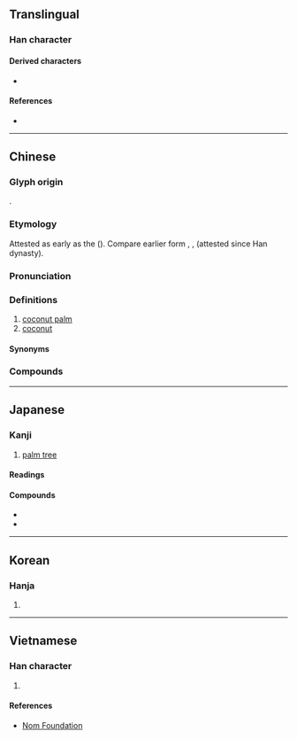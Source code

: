 {{character info/new}}
==Translingual==

===Han character===
{{Han char|rn=75|rad=木|as=09|sn=13|four=47927|canj=DSJL|ids=⿰木耶}}

====Derived characters====
* {{l|mul|[[𦽶]]}}

====References====
* {{Han ref|kx=0537.170|dkj=15069|dj=0925.020|hdz=21224.060|uh=6930|ud=26928|bh=B7A6|bd=47014}}

----

==Chinese==
{{zh-forms}}
{{zh-wp}}

===Glyph origin===
{{Han etym}}
{{Han compound|木|耶|ls=psc|c1=s|c2=p|t1=tree}}.

===Etymology===
Attested as early as the {{w|Jin dynasty (265–420)|Jin dynasty}} ({{zh-l|*晉朝}}). Compare earlier form {{och-l|楈枒}}, {{och-l|胥邪}}, {{och-l|胥餘}} (attested since Han dynasty). <!--韦树关. 汉越语关系词声母系统研究[M]. 广西民族出版社, 2004.-->
{{rfe|zh|時珍曰︰按稽含《南方草木狀》云︰相傳林邑王與越王有怨，使刺客乘其醉，取其首，懸於樹，化為椰子，其核猶有兩眼，故俗謂之越王頭，而其漿猶如酒也。此說雖謬，而俗傳以為口實。南人稱其君長為爺，則椰名蓋取於爺義也。相如《上林賦》作胥余，或作胥耶。}}

===Pronunciation===
{{zh-pron
|m=椰
|m-s=
|c=je4,je4-2
|c-t=yie3
|g=
|h=pfs=yà/s:yài;gd=yai2/ya2
|j=
|mb=iǎ
|md=ià
|mn=iâ
|mn-t=ia5
|w=1ia
|x=ie1
|mc=y
|oc=y
|cat=n
}}

===Definitions===
{{zh-hanzi}}

# [[coconut palm]]
# [[coconut]] {{zh-mw|c:個}}

====Synonyms====
{{zh-dial|椰子}}

===Compounds===
{{zh-der|椰子|椰胡|椰棗|椰雕|椰菜|椰仔|海底椰|大王椰子|椰子油|棗椰子|花椰菜|酒瓶椰子|西谷椰子|海椰子|海椰|椰菜花|椰青|椰衣|椰撻|椰絲|椰子殼|椰汁|椰奶|椰皇|椰肉}}

{{zh-cat|Palm trees|Nuts}}

----

==Japanese==

===Kanji===
{{ja-kanji|grade=n|rs=木09}}

# [[palm tree]]

====Readings====
{{ja-readings
|goon=や
|kanon=や
|kun=やし-
}}

====Compounds====
* {{ja-r|椰%子|ヤ%シ|[[palm tree]]}}
* {{ja-r|花%椰%菜|ハナ%ヤ%サイ|[[cauliflower]]}}

----

==Korean==

===Hanja===
{{ko-hanja|hangeul=[[야]]|eumhun=|rv=ya|mr=ya|y=ya}}

# {{rfdef|ko|sort=木09}}

----

==Vietnamese==

===Han character===
{{vi-hantu|[[da]], [[dà]], [[dừa]], [[gia]]|rs=木09}}

# {{rfdef|vi|sort=木09}}

====References====
* [http://nomfoundation.org/common/nom_details.php?codepoint=6930 Nom Foundation]